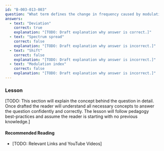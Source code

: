 ```yaml
---
id: "B-003-013-003"
question: "What term defines the change in frequency caused by modulation in an FM transmitter?"
answers:
  - text: "Deviation"
    correct: true
    explanation: "[TODO: Draft explanation why answer is correct.]"
  - text: "Spectrum spread"
    correct: false
    explanation: "[TODO: Draft explanation why answer is incorrect.]"
  - text: "Shift"
    correct: false
    explanation: "[TODO: Draft explanation why answer is incorrect.]"
  - text: "Modulation index"
    correct: false
    explanation: "[TODO: Draft explanation why answer is incorrect.]"
---
```


### Lesson

[TODO: This section will explain the concept behind the question in detail. Once drafted the reader will understand all necessary concepts to answer the question confidently and correctly. The lesson will follow pedagogy best-practices and assume the reader is starting with no previous knowledge.]

#### Recommended Reading

- [TODO: Relevant Links and YouTube Videos]
